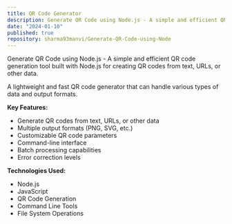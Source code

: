 ```yaml
---
title: QR Code Generator
description: Generate QR Code using Node.js - A simple and efficient QR code generation tool built with Node.js for creating QR codes from text, URLs, or other data.
date: "2024-01-10"
published: true
repository: sharma93manvi/Generate-QR-Code-using-Node
---
```


Generate QR Code using Node.js - A simple and efficient QR code generation tool built with Node.js for creating QR codes from text, URLs, or other data.

A lightweight and fast QR code generator that can handle various types of data and output formats.

**Key Features:**
- Generate QR codes from text, URLs, or other data
- Multiple output formats (PNG, SVG, etc.)
- Customizable QR code parameters
- Command-line interface
- Batch processing capabilities
- Error correction levels

**Technologies Used:**
- Node.js
- JavaScript
- QR Code Generation
- Command Line Tools
- File System Operations
